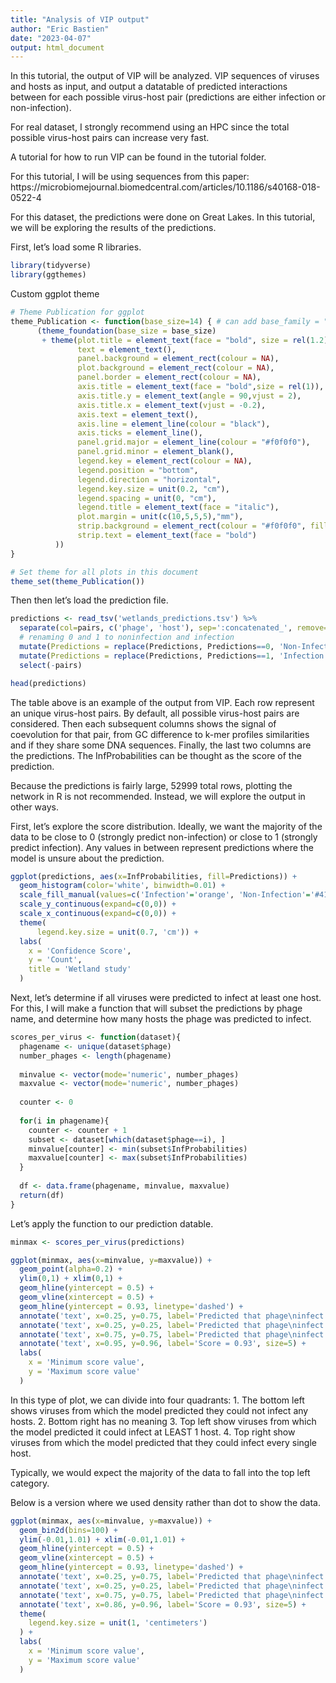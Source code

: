 ```yaml
---
title: "Analysis of VIP output"
author: "Eric Bastien"
date: "2023-04-07"
output: html_document
---
```


In this tutorial, the output of VIP will be analyzed. VIP sequences of viruses and hosts as input, and output a datatable of predicted interactions between 
for each possible virus-host pair (predictions are either infection or non-infection). 

For real dataset, I strongly recommend using an HPC since the total possible virus-host pairs can increase very fast.

A tutorial for how to run VIP can be found in the tutorial folder. 

For this tutorial, I will be using sequences from this paper: https://microbiomejournal.biomedcentral.com/articles/10.1186/s40168-018-0522-4

For this dataset, the predictions were done on Great Lakes. In this tutorial, we will be exploring the results of the predictions. 

First, let's load some R libraries. 
```r
library(tidyverse)
library(ggthemes)
```

Custom ggplot theme
```r
# Theme Publication for ggplot
theme_Publication <- function(base_size=14) { # can add base_family = "Helvetica"
      (theme_foundation(base_size = base_size)
       + theme(plot.title = element_text(face = "bold", size = rel(1.2), hjust = 0.5),
               text = element_text(),
               panel.background = element_rect(colour = NA),
               plot.background = element_rect(colour = NA),
               panel.border = element_rect(colour = NA),
               axis.title = element_text(face = "bold",size = rel(1)),
               axis.title.y = element_text(angle = 90,vjust = 2),
               axis.title.x = element_text(vjust = -0.2),
               axis.text = element_text(),
               axis.line = element_line(colour = "black"),
               axis.ticks = element_line(),
               panel.grid.major = element_line(colour = "#f0f0f0"),
               panel.grid.minor = element_blank(),
               legend.key = element_rect(colour = NA),
               legend.position = "bottom",
               legend.direction = "horizontal",
               legend.key.size = unit(0.2, "cm"),
               legend.spacing = unit(0, "cm"),
               legend.title = element_text(face = "italic"),
               plot.margin = unit(c(10,5,5,5),"mm"),
               strip.background = element_rect(colour = "#f0f0f0", fill = "#f0f0f0"),
               strip.text = element_text(face = "bold")
          ))
}

# Set theme for all plots in this document
theme_set(theme_Publication())

```

Then then let's load the prediction file. 
```r
predictions <- read_tsv('wetlands_predictions.tsv') %>%
  separate(col=pairs, c('phage', 'host'), sep=':concatenated_', remove=FALSE) %>%
  # renaming 0 and 1 to noninfection and infection
  mutate(Predictions = replace(Predictions, Predictions==0, 'Non-Infection')) %>%
  mutate(Predictions = replace(Predictions, Predictions==1, 'Infection')) %>%
  select(-pairs)

head(predictions)
```

The table above is an example of the output from VIP. Each row represent an unique virus-host pairs. By default, all possible virus-host pairs are considered. 
Then each subsequent columns shows the signal of coevolution for that pair, from GC difference to k-mer profiles similarities and if they share some DNA sequences. 
Finally, the last two columns are the predictions. The InfProbabilities can be thought as the score of the prediction. 

Because the predictions is fairly large, 52999 total rows, plotting the network in R is not recommended. Instead, we will explore the output in other ways. 

First, let's explore the score distribution. Ideally, we want the majority of the data to be close to 0 (strongly predict non-infection) or close to 1 (strongly predict infection). 
Any values in between represent predictions where the model is unsure about the prediction. 
```r
ggplot(predictions, aes(x=InfProbabilities, fill=Predictions)) +
  geom_histogram(color='white', binwidth=0.01) +
  scale_fill_manual(values=c('Infection'='orange', 'Non-Infection'='#41039f')) +
  scale_y_continuous(expand=c(0,0)) +
  scale_x_continuous(expand=c(0,0)) +
  theme(
      legend.key.size = unit(0.7, 'cm')) +
  labs(
    x = 'Confidence Score', 
    y = 'Count', 
    title = 'Wetland study'
  )
```

Next, let's determine if all viruses were predicted to infect at least one host. 
For this, I will make a function that will subset the predictions by phage name, and determine how many hosts the phage was predicted to infect. 
```r
scores_per_virus <- function(dataset){
  phagename <- unique(dataset$phage)
  number_phages <- length(phagename)
  
  minvalue <- vector(mode='numeric', number_phages)
  maxvalue <- vector(mode='numeric', number_phages)
  
  counter <- 0 
  
  for(i in phagename){
    counter <- counter + 1
    subset <- dataset[which(dataset$phage==i), ]
    minvalue[counter] <- min(subset$InfProbabilities)
    maxvalue[counter] <- max(subset$InfProbabilities)
  }
  
  df <- data.frame(phagename, minvalue, maxvalue)
  return(df)
}

```

Let's apply the function to our prediction datable. 
```r
minmax <- scores_per_virus(predictions)
```

```r
ggplot(minmax, aes(x=minvalue, y=maxvalue)) +
  geom_point(alpha=0.2) +
  ylim(0,1) + xlim(0,1) +
  geom_hline(yintercept = 0.5) +
  geom_vline(xintercept = 0.5) +
  geom_hline(yintercept = 0.93, linetype='dashed') +
  annotate('text', x=0.25, y=0.75, label='Predicted that phage\ninfect some host', size=5) +
  annotate('text', x=0.25, y=0.25, label='Predicted that phage\ninfect no host', size=5) +
  annotate('text', x=0.75, y=0.75, label='Predicted that phage\ninfect all host', size=5) +
  annotate('text', x=0.95, y=0.96, label='Score = 0.93', size=5) +
  labs(
    x = 'Minimum score value', 
    y = 'Maximum score value'
  )

```

In this type of plot, we can divide into four quadrants: 
1. The bottom left shows viruses from which the model predicted they could not infect any hosts. 
2. Bottom right has no meaning
3. Top left show viruses from which the model predicted it could infect at LEAST 1 host. 
4. Top right show viruses from which the model predicted that they could infect every single host. 

Typically, we would expect the majority of the data to fall into the top left category. 

Below is a version where we used density rather than dot to show the data. 

```r
ggplot(minmax, aes(x=minvalue, y=maxvalue)) +
  geom_bin2d(bins=100) +
  ylim(-0.01,1.01) + xlim(-0.01,1.01) +
  geom_hline(yintercept = 0.5) +
  geom_vline(xintercept = 0.5) +
  geom_hline(yintercept = 0.93, linetype='dashed') +
  annotate('text', x=0.25, y=0.75, label='Predicted that phage\ninfect some host', size=5) +
  annotate('text', x=0.25, y=0.25, label='Predicted that phage\ninfect no host', size=5) +
  annotate('text', x=0.75, y=0.75, label='Predicted that phage\ninfect all host', size=5) +
  annotate('text', x=0.86, y=0.96, label='Score = 0.93', size=5) +
  theme(
    legend.key.size = unit(1, 'centimeters')
  ) +
  labs(
    x = 'Minimum score value', 
    y = 'Maximum score value'
  )

```












